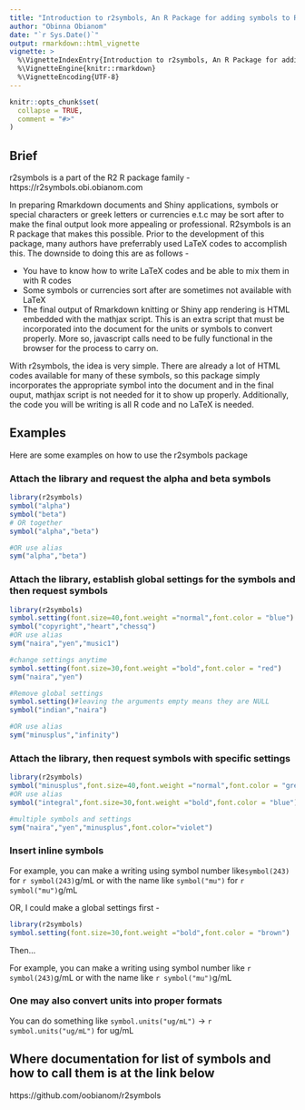 ```yaml
---
title: "Introduction to r2symbols, An R Package for adding symbols to Rmarkdown and Shiny Apps"
author: "Obinna Obianom"
date: "`r Sys.Date()`"
output: rmarkdown::html_vignette
vignette: >
  %\VignetteIndexEntry{Introduction to r2symbols, An R Package for adding symbols to Rmarkdown and Shiny Apps}
  %\VignetteEngine{knitr::rmarkdown}
  %\VignetteEncoding{UTF-8}
---
```


```r
knitr::opts_chunk$set(
  collapse = TRUE,
  comment = "#>"
)
```

## Brief

r2symbols is a part of the R2 R package family - https://r2symbols.obi.obianom.com

In preparing Rmarkdown documents and Shiny applications, symbols or special characters or greek letters or currencies e.t.c may be sort after to make the final output look more appealing or professional. R2symbols is an R package that makes this possible. Prior to the development of this package, many authors have preferrably used LaTeX codes to accomplish this. The downside to doing this are as follows - 

 - You have to know how to write LaTeX codes and be able to mix them in with R codes
 - Some symbols or currencies sort after are sometimes not available with LaTeX
 - The final output of Rmarkdown knitting or Shiny app rendering is HTML embedded with the mathjax script. This is an extra script that must be incorporated into the document for the units or symbols to convert properly. More so, javascript calls need to be fully functional in the browser for the process to carry on.
 
With r2symbols, the idea is very simple. There are already a lot of HTML codes available for many of these symbols, so this package simply incorporates the appropriate symbol into the document and in the final ouput, mathjax script is not needed for it to show up properly. Additionally, the code you will be writing is all R code and no LaTeX is needed.

## Examples

Here are some examples on how to use the r2symbols package

### Attach the library and request the alpha and beta symbols


```r
library(r2symbols)
symbol("alpha")
symbol("beta")
# OR together
symbol("alpha","beta")

#OR use alias
sym("alpha","beta")
```

### Attach the library, establish global settings for the symbols and then request symbols


```r
library(r2symbols)
symbol.setting(font.size=40,font.weight ="normal",font.color = "blue")
symbol("copyright","heart","chessq")
#OR use alias
sym("naira","yen","music1")

#change settings anytime
symbol.setting(font.size=30,font.weight ="bold",font.color = "red")
sym("naira","yen")

#Remove global settings
symbol.setting()#leaving the arguments empty means they are NULL
symbol("indian","naira")

#OR use alias
sym("minusplus","infinity")

```


### Attach the library, then request symbols with specific settings


```r
library(r2symbols)
symbol("minusplus",font.size=40,font.weight ="normal",font.color = "green")
#OR use alias
symbol("integral",font.size=30,font.weight ="bold",font.color = "blue")

#multiple symbols and settings
sym("naira","yen","minusplus",font.color="violet")

```


### Insert inline symbols

For example, you can make a writing using symbol number like` symbol(243)`  for `r symbol(243)`g/mL or with the name like ` symbol("mu")` for `r symbol("mu")`g/mL

OR, I could make a global settings first -

```r
library(r2symbols)
symbol.setting(font.size=30,font.weight ="bold",font.color = "brown")

```

Then...

For example, you can make a writing using symbol number like `r symbol(243)`g/mL or with the name like `r symbol("mu")`g/mL



### One may also convert units into proper formats

You can do something like `symbol.units("ug/mL")` -> `r symbol.units("ug/mL")` for ug/mL

## Where documentation for list of symbols and how to call them is at the link below

https://github.com/oobianom/r2symbols
